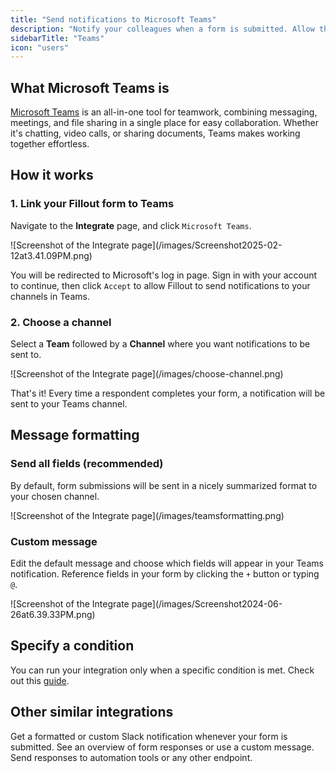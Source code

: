```yaml
---
title: "Send notifications to Microsoft Teams"
description: "Notify your colleagues when a form is submitted. Allow them to view a summary of responses or a customized message within the Teams app."
sidebarTitle: "Teams"
icon: "users"
---
```


## What Microsoft Teams is

[Microsoft Teams](https://www.microsoft.com/en-us/microsoft-teams/group-chat-software?ref=filloutforms-helparticle) is an all-in-one tool for teamwork, combining messaging, meetings, and file sharing in a single place for easy collaboration. Whether it's chatting, video calls, or sharing documents, Teams makes working together effortless.

## How it works

### 1. Link your Fillout form to Teams

Navigate to the **Integrate** page, and click `Microsoft Teams`.

<Frame>
  ![Screenshot of the Integrate page](/images/Screenshot2025-02-12at3.41.09PM.png)
</Frame>

You will be redirected to Microsoft's log in page. Sign in with your account to continue, then click `Accept` to allow Fillout to send notifications to your channels in Teams.

### 2. Choose a channel

Select a **Team** followed by a **Channel** where you want notifications to be sent to.

<Frame style={{ width: '624px', height: '374px' }}>
  ![Screenshot of the Integrate page](/images/choose-channel.png)
</Frame>

That's it\! Every time a respondent completes your form, a notification will be sent to your Teams channel.

## Message formatting

### Send all fields (recommended)

By default, form submissions will be sent in a nicely summarized format to your chosen channel.

<Frame style={{ width: '480px', height: '383px' }}>
  ![Screenshot of the Integrate page](/images/teamsformatting.png)
</Frame>

### Custom message

Edit the default message and choose which fields will appear in your Teams notification. Reference fields in your form by clicking the `+` button or typing `@`.

<Frame style={{ width: '624px', height: '271px' }}>
  ![Screenshot of the Integrate page](/images/Screenshot2024-06-26at6.39.33PM.png)
</Frame>

## Specify a condition

You can run your integration only when a specific condition is met. Check out this [guide](/conditional-integration).

## Other similar integrations

<CardGroup cols={3}>
  <Card title="Connect to Slack" icon="slack" iconType="regular" color="#FFC738" href="/slack">
    Get a formatted or custom Slack notification whenever your form is submitted.
  </Card>
  <Card title="Send messages to Discord channels" icon="discord" iconType="regular" color="#FFC738" href="/discord">
    See an overview of form responses or use a custom message.
  </Card>
  <Card title="Send submissions to a webhook" icon="webhook" iconType="regular" color="#FFC738" href="/webhook">
    Send responses to automation tools or any other endpoint.
  </Card>
</CardGroup>
